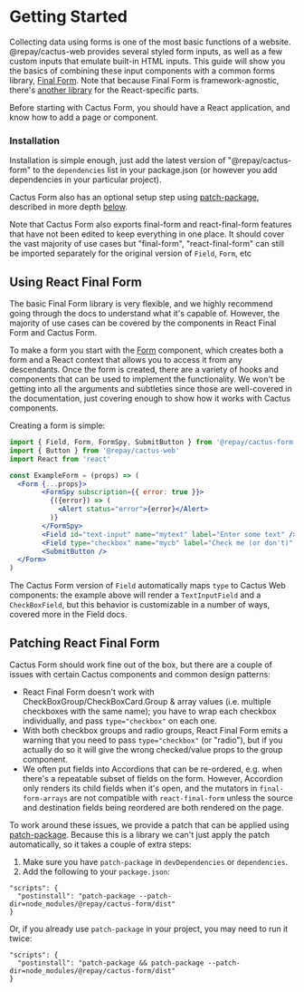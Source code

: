 
<Meta title="Cactus Form/Getting Started" />

# Getting Started

Collecting data using forms is one of the most basic functions of a website. <a to='/components/'>@repay/cactus-web</a> provides several styled form inputs, as well as a few custom inputs that emulate built-in HTML inputs. 
This guide will show you the basics of combining these input components with a common forms library, [Final Form](https://final-form.org/).
Note that because Final Form is framework-agnostic, there's [another library](https://final-form.org/react) for the React-specific parts.

Before starting with Cactus Form, you should have a React application, and know how to add a page or component.

### Installation

Installation is simple enough, just add the latest version of "@repay/cactus-form" to the `dependencies` list in your package.json (or however you add dependencies in your particular project).

Cactus Form also has an optional setup step using [patch-package](https://www.npmjs.com/package/patch-package), described in more depth [below](#patching-react-final-form).

Note that Cactus Form also exports final-form and react-final-form features that have not been edited to keep everything in one place. It should cover the vast majority of use cases but "final-form", "react-final-form" can still be imported separately for the original version of `Field`, `Form`, etc 

## Using React Final Form

The basic Final Form library is very flexible, and we highly recommend going through the docs to understand what it's capable of. However, the majority of use cases can be covered by the components in React Final Form and Cactus Form.

To make a form you start with the [Form](/docs/cactus-form-components-form--page) component,
which creates both a form and a React context that allows you to access it from any descendants.
Once the form is created, there are a variety of hooks and components that can be used to implement the functionality.
We won't be getting into all the arguments and subtleties since those are well-covered in the documentation,
just covering enough to show how it works with Cactus components.

Creating a form is simple:

```jsx
import { Field, Form, FormSpy, SubmitButton } from '@repay/cactus-form'
import { Button } from '@repay/cactus-web'
import React from 'react'

const ExampleForm = (props) => (
  <Form {...props}>
        <FormSpy subscription={{ error: true }}>
          {({error}) => (
            <Alert status="error">{error}</Alert>
          )}
        </FormSpy>
        <Field id="text-input" name="mytext" label="Enter some text" />
        <Field type="checkbox" name="mycb" label="Check me (or don't)" />
        <SubmitButton />
  </Form>
)
```

The Cactus Form version of `Field` automatically maps `type` to Cactus Web components:
the example above will render a `TextInputField` and a `CheckBoxField`,
but this behavior is customizable in a number of ways, covered more in the Field docs.


## Patching React Final Form

Cactus Form should work fine out of the box, but there are a couple of issues
with certain Cactus components and common design patterns:

- React Final Form doesn't work with CheckBoxGroup/CheckBoxCard.Group & array values (i.e. multiple checkboxes with the same name); you have to wrap each checkbox individually, and pass `type="checkbox"` on each one.
- With both checkbox groups and radio groups, React Final Form emits a warning that you need to pass `type="checkbox"` (or "radio"), but if you actually do so it will give the wrong checked/value props to the group component.
- We often put fields into Accordions that can be re-ordered, e.g. when there's a repeatable subset of fields on the form. However, Accordion only renders its child fields when it's open, and the mutators in `final-form-arrays` are not compatible with `react-final-form` unless the source and destination fields being reordered are both rendered on the page.

To work around these issues, we provide a patch that can be applied using [patch-package](https://www.npmjs.com/package/patch-package).
Because this is a library we can't just apply the patch automatically, so it takes a couple of extra steps:

1. Make sure you have `patch-package` in `devDependencies` or `dependencies`.
2. Add the following to your `package.json`:

```
"scripts": {
  "postinstall": "patch-package --patch-dir=node_modules/@repay/cactus-form/dist"
}
```

Or, if you already use `patch-package` in your project, you may need to run it twice:

```
"scripts": {
  "postinstall": "patch-package && patch-package --patch-dir=node_modules/@repay/cactus-form/dist"
}
```
